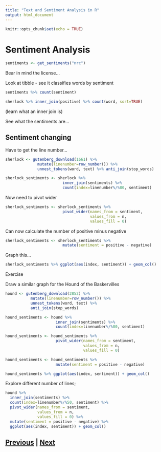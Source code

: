 ```yaml
---
title: "Text and Sentiment Analysis in R"
output: html_document
---
```


```r
knitr::opts_chunk$set(echo = TRUE)
```

# Sentiment Analysis

```r
sentiments <- get_sentiments("nrc")
```

Bear in mind the license...

Look at tibble - see it classifies words by sentiment

```r
sentiments %>% count(sentiment)
```

```r
sherlock %>% inner_join(positive) %>% count(word, sort=TRUE)
```

(learn what an inner join is)

See what the sentiments are...

## Sentiment changing

Have to get the line number...

```r
sherlock <- gutenberg_download(1661) %>% 
              mutate(linenumber=row_number()) %>% 
              unnest_tokens(word, text) %>% anti_join(stop_words)
```

```r
sherlock_sentiments <- sherlock %>% 
                         inner_join(sentiments) %>% 
                         count(index=linenumber%/%80, sentiment)
```

Now need to pivot wider

```r
sherlock_sentiments <- sherlock_sentiments %>% 
                         pivot_wider(names_from = sentiment, 
                                     values_from = n, 
                                     values_fill = 0)
```

Can now calculate the number of positive minus negative

```r
sherlock_sentiments <- sherlock_sentiments %>%
                         mutate(sentiment = positive - negative)
```

Graph this...

```r
sherlock_sentiments %>% ggplot(aes(index, sentiment)) + geom_col()
```

Exercise

Draw a similar graph for the Hound of the Baskervilles

```r
hound <- gutenberg_download(2852) %>% 
           mutate(linenumber=row_number()) %>% 
           unnest_tokens(word, text) %>% 
           anti_join(stop_words)

hound_sentiments <- hound %>% 
                      inner_join(sentiments) %>% 
                      count(index=linenumber%/%80, sentiment)

hound_sentiments <- hound_sentiments %>% 
                      pivot_wider(names_from = sentiment, 
                                  values_from = n, 
                                  values_fill = 0)

hound_sentiments <- hound_sentiments %>%
                      mutate(sentiment = positive - negative)

hound_sentiments %>% ggplot(aes(index, sentiment)) + geom_col()
```

Explore different number of lines;

```r
hound %>% 
  inner_join(sentiments) %>% 
  count(index=linenumber%/%50, sentiment) %>%
  pivot_wider(names_from = sentiment, 
              values_from = n, 
              values_fill = 0) %>%
  mutate(sentiment = positive - negative) %>%
  ggplot(aes(index, sentiment)) + geom_col()

```


## [Previous](tokenising.html) | [Next](regexp.html)

